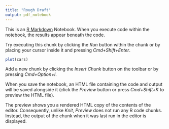 ```yaml
---
title: "Rough Draft"
output: pdf_notebook
---
```


This is an [R Markdown](http://rmarkdown.rstudio.com) Notebook. When you execute code within the notebook, the results appear beneath the code. 

Try executing this chunk by clicking the *Run* button within the chunk or by placing your cursor inside it and pressing *Cmd+Shift+Enter*. 

```r
plot(cars)
```

Add a new chunk by clicking the *Insert Chunk* button on the toolbar or by pressing *Cmd+Option+I*.

When you save the notebook, an HTML file containing the code and output will be saved alongside it (click the *Preview* button or press *Cmd+Shift+K* to preview the HTML file). 

The preview shows you a rendered HTML copy of the contents of the editor. Consequently, unlike *Knit*, *Preview* does not run any R code chunks. Instead, the output of the chunk when it was last run in the editor is displayed.

